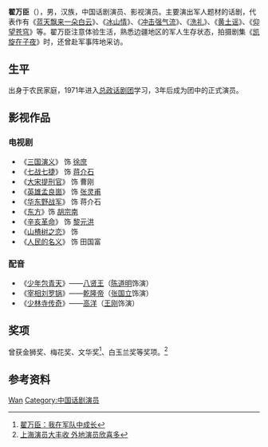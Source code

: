 '''翟万臣'''（{{bd|1949年|9月}}），男，汉族，中国话剧演员、影视演员。主要演出军人题材的话剧，代表作有《[[蓝天飘来一朵白云|蓝天飘来一朵白云]]》、《[[冰山情|冰山情]]》、《[[冲击强气流|冲击强气流]]》、《[[洗礼_(话剧)|洗礼]]》、《[[黄土谣|黄土谣]]》、《[[仰望苍穹|仰望苍穹]]》等。翟万臣注意体验生活，熟悉边疆地区的军人生存状态，拍摄剧集《[[凯旋在子夜|凯旋在子夜]]》时，还曾赴军事阵地采访。

== 生平 ==
出身于农民家庭，1971年进入[[总政话剧团|总政话剧团]]学习，3年后成为团中的正式演员。

== 影视作品 ==
=== 电视剧 ===
* 《[[三国演义_(电视剧)|三国演义]]》 饰 [[徐庶|徐庶]]
* 《[[苏中战役|七战七捷]]》 饰 [[蔣中正|蒋介石]]
* 《[[大宋提刑官|大宋提刑官]]》 饰 曹刚
* 《[[英雄孟良崮|英雄孟良崮]]》 饰 [[张灵甫|张灵甫]]
* 《[[华东野战军|华东野战军]]》 饰 蒋介石
* 《[[东方_(2011年电视剧)|东方]]》饰 [[胡宗南|胡宗南]]
* 《[[辛亥革命_(电视剧)|辛亥革命]]》 饰 [[黎元洪|黎元洪]]
* 《[[山楂树之恋_(电视剧)|山楂树之恋]]》 饰
*《[[人民的名义|人民的名义]]》 饰 田国富

=== 配音 ===
* 《[[少年包青天|少年包青天]]》——[[趙德芳|八贤王]]（[[陈道明|陈道明]]饰演） 
* 《[[宰相刘罗锅|宰相刘罗锅]]》——[[乾隆帝|乾隆帝]]（[[张国立|张国立]]饰演） 
* 《[[少林寺传奇|少林寺传奇]]》——[[齐文宣帝|高洋]]（[[王刚_(1948年)|王刚]]饰演） 

== 奖项 ==
曾获金狮奖、梅花奖、文华奖<ref>[http://www.cflac.org.cn/zt/bayi/rwft_content-20070803-10b-01.htm 翟万臣：我在军队中成长]</ref>、白玉兰奖等奖项。<ref>[http://xmwb.news365.com.cn/wy/200904/t20090410_2277093.htm 上海演员大丰收 外地演员欣喜多]{{dead link|date=2018年4月 |bot=InternetArchiveBot |fix-attempted=yes }}</ref>

== 参考资料 ==
{{reflist}}

{{中国戏剧梅花奖}}

{{Authority control}}
{{DEFAULTSORT:Zhai}}
[[Category:翟姓|Wan]]
[[Category:中国话剧演员|Category:中国话剧演员]]